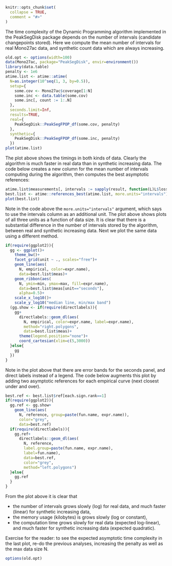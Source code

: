 <!--
%\VignetteEngine{knitr::knitr}
%\VignetteIndexEntry{PeakSegDisk}
-->

```r
knitr::opts_chunk$set(
  collapse = TRUE,
  comment = "#>"
)
```

The time complexity of the Dynamic Programming algorithm implemented
in the PeakSegDisk package depends on the number of intervals
(candidate changepoints stored). Here we compute the mean number of
intervals for real Mono27ac data, and synthetic count data which are
always increasing.

```r
old.opt <- options(width=100)
data(Mono27ac, package="PeakSegDisk", envir=environment())
library(data.table)
penalty <- 1e6
atime.list <- atime::atime(
  N=as.integer(10^seq(1, 3, by=0.5)),
  setup={
    some.cov <- Mono27ac$coverage[1:N]
    some.inc <- data.table(some.cov)
    some.inc[, count := 1:.N]
  },
  seconds.limit=Inf,
  results=TRUE,
  real={
    PeakSegDisk::PeakSegFPOP_df(some.cov, penalty)
  },
  synthetic={
    PeakSegDisk::PeakSegFPOP_df(some.inc, penalty)
  })
plot(atime.list)
```

The plot above shows the timings in both kinds of data. Clearly the
algorithm is much faster in real data than in synthetic increasing
data. The code below creates a new column for the mean number of
intervals computing during the algorithm, then computes the best
asymptotic references: 

```r
atime.list$measurements[, intervals := sapply(result, function(L)L$loss$mean.intervals)]
best.list <- atime::references_best(atime.list, more.units="intervals")
plot(best.list)
```

Note in the code above the `more.units="intervals"` argument, which
says to use the intervals column as an additional unit. The plot above
shows plots of all three units as a function of data size. It is clear
that there is a substantial difference in the number of intervals
stored by the algorithm, between real and synthetic increasing
data. Next we plot the same data using a different method.

```r
if(require(ggplot2)){
  gg <- ggplot()+
    theme_bw()+
    facet_grid(unit ~ ., scales="free")+
    geom_line(aes(
      N, empirical, color=expr.name),
      data=best.list$meas)+
    geom_ribbon(aes(
      N, ymin=min, ymax=max, fill=expr.name),
      data=best.list$meas[unit=="seconds"],
      alpha=0.5)+
    scale_x_log10()+
    scale_y_log10("median line, min/max band")
  (gg.show <- if(require(directlabels)){
    gg+
      directlabels::geom_dl(aes(
        N, empirical, color=expr.name, label=expr.name),
        method="right.polygons",
        data=best.list$meas)+
      theme(legend.position="none")+
      coord_cartesian(xlim=c(5,3000))
  }else{
    gg
  })
}
```

Note in the plot above that there are error bands for the seconds
panel, and direct labels instead of a legend. The code below augments
this plot by adding two asymptotic references for each empirical curve
(next closest under and over).

```r
best.ref <- best.list$ref[each.sign.rank==1]
if(require(ggplot2)){
  gg.ref <- gg.show+
    geom_line(aes(
      N, reference, group=paste(fun.name, expr.name)),
      color="grey",
      data=best.ref)
  if(require(directlabels)){
    gg.ref+
      directlabels::geom_dl(aes(
        N, reference,
        label.group=paste(fun.name, expr.name),
        label=fun.name),
        data=best.ref,
        color="grey",
        method="left.polygons")
  }else{
    gg.ref
  }
}
```

From the plot above it is clear that 

* the number of intervals grows slowly (log) for real data, and much
  faster (linear) for synthetic increasing data,
* the memory usage (kilobytes) is grows slowly (log or constant), 
* the computation time grows slowly for real data (expected
  log-linear), and much faster for synthetic increasing data (expected quadratic).

Exercise for the reader: to see the expected asymptotic time
complexity in the last plot, re-do the previous analyses, increasing
the penalty as well as the max data size N.

```r
options(old.opt)
```
